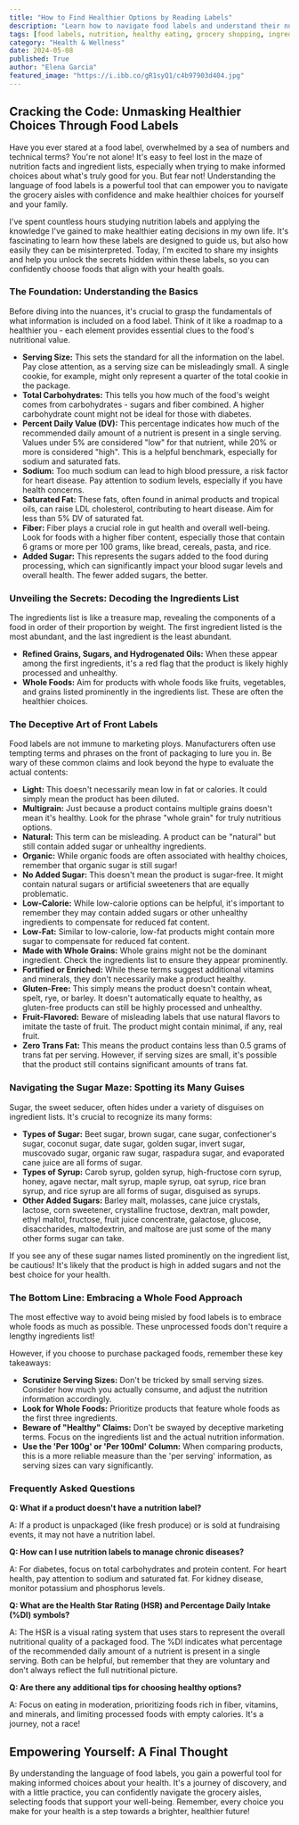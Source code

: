 ```yaml
---
title: "How to Find Healthier Options by Reading Labels"
description: "Learn how to navigate food labels and understand their nutritional information. This guide will help you make informed choices about what's truly good for you and your family, empowering you to eat healthier."
tags: [food labels, nutrition, healthy eating, grocery shopping, ingredients, serving size, daily value, sodium, saturated fat, fiber, added sugar, whole grains, processed foods, healthy choices, nutrition facts, food guide, grocery tips, food literacy, consumer awareness]
category: "Health & Wellness"
date: 2024-05-08
published: True
author: "Elena Garcia"
featured_image: "https://i.ibb.co/gR1syQ1/c4b97903d404.jpg"
---
```


## Cracking the Code: Unmasking Healthier Choices Through Food Labels

Have you ever stared at a food label, overwhelmed by a sea of numbers and technical terms? You're not alone! It's easy to feel lost in the maze of nutrition facts and ingredient lists, especially when trying to make informed choices about what's truly good for you.  But fear not!  Understanding the language of food labels is a powerful tool that can empower you to navigate the grocery aisles with confidence and make healthier choices for yourself and your family. 

I've spent countless hours studying nutrition labels and applying the knowledge I've gained to make healthier eating decisions in my own life. It's fascinating to learn how these labels are designed to guide us, but also how easily they can be misinterpreted.  Today, I'm excited to share my insights and help you unlock the secrets hidden within these labels, so you can confidently choose foods that align with your health goals.

### The Foundation: Understanding the Basics

Before diving into the nuances, it's crucial to grasp the fundamentals of what information is included on a food label. Think of it like a roadmap to a healthier you - each element provides essential clues to the food's nutritional value.

* **Serving Size:** This sets the standard for all the information on the label. Pay close attention, as a serving size can be misleadingly small. A single cookie, for example, might only represent a quarter of the total cookie in the package.
* **Total Carbohydrates:** This tells you how much of the food's weight comes from carbohydrates - sugars and fiber combined. A higher carbohydrate count might not be ideal for those with diabetes. 
* **Percent Daily Value (DV):** This percentage indicates how much of the recommended daily amount of a nutrient is present in a single serving.  Values under 5% are considered "low" for that nutrient, while 20% or more is considered "high". This is a helpful benchmark, especially for sodium and saturated fats.
* **Sodium:** Too much sodium can lead to high blood pressure, a risk factor for heart disease. Pay attention to sodium levels, especially if you have health concerns.
* **Saturated Fat:** These fats, often found in animal products and tropical oils, can raise LDL cholesterol, contributing to heart disease.  Aim for less than 5% DV of saturated fat.
* **Fiber:**  Fiber plays a crucial role in gut health and overall well-being.  Look for foods with a higher fiber content, especially those that contain 6 grams or more per 100 grams, like bread, cereals, pasta, and rice.
* **Added Sugar:** This represents the sugars added to the food during processing, which can significantly impact your blood sugar levels and overall health. The fewer added sugars, the better.

### Unveiling the Secrets: Decoding the Ingredients List

The ingredients list is like a treasure map, revealing the components of a food in order of their proportion by weight. The first ingredient listed is the most abundant, and the last ingredient is the least abundant. 

* **Refined Grains, Sugars, and Hydrogenated Oils:** When these appear among the first ingredients, it's a red flag that the product is likely highly processed and unhealthy.
* **Whole Foods:** Aim for products with whole foods like fruits, vegetables, and grains listed prominently in the ingredients list.  These are often the healthier choices.

### The Deceptive Art of Front Labels

Food labels are not immune to marketing ploys.  Manufacturers often use tempting terms and phrases on the front of packaging to lure you in.  Be wary of these common claims and look beyond the hype to evaluate the actual contents:

* **Light:** This doesn't necessarily mean low in fat or calories.  It could simply mean the product has been diluted.
* **Multigrain:** Just because a product contains multiple grains doesn't mean it's healthy.  Look for the phrase "whole grain" for truly nutritious options.
* **Natural:**  This term can be misleading.  A product can be "natural" but still contain added sugar or unhealthy ingredients. 
* **Organic:** While organic foods are often associated with healthy choices, remember that organic sugar is still sugar!  
* **No Added Sugar:**  This doesn't mean the product is sugar-free.  It might contain natural sugars or artificial sweeteners that are equally problematic.
* **Low-Calorie:**  While low-calorie options can be helpful, it's important to remember they may contain added sugars or other unhealthy ingredients to compensate for reduced fat content.
* **Low-Fat:**  Similar to low-calorie, low-fat products might contain more sugar to compensate for reduced fat content. 
* **Made with Whole Grains:**  Whole grains might not be the dominant ingredient.  Check the ingredients list to ensure they appear prominently.
* **Fortified or Enriched:**  While these terms suggest additional vitamins and minerals, they don't necessarily make a product healthy.
* **Gluten-Free:**  This simply means the product doesn't contain wheat, spelt, rye, or barley.  It doesn't automatically equate to healthy, as gluten-free products can still be highly processed and unhealthy.
* **Fruit-Flavored:**  Beware of misleading labels that use natural flavors to imitate the taste of fruit.  The product might contain minimal, if any, real fruit.
* **Zero Trans Fat:**  This means the product contains less than 0.5 grams of trans fat per serving. However, if serving sizes are small, it's possible that the product still contains significant amounts of trans fat.

### Navigating the Sugar Maze: Spotting its Many Guises

Sugar, the sweet seducer, often hides under a variety of disguises on ingredient lists.  It's crucial to recognize its many forms:

* **Types of Sugar:** Beet sugar, brown sugar, cane sugar, confectioner's sugar, coconut sugar, date sugar, golden sugar, invert sugar, muscovado sugar, organic raw sugar, raspadura sugar, and evaporated cane juice are all forms of sugar.
* **Types of Syrup:** Carob syrup, golden syrup, high-fructose corn syrup, honey, agave nectar, malt syrup, maple syrup, oat syrup, rice bran syrup, and rice syrup are all forms of sugar, disguised as syrups.
* **Other Added Sugars:** Barley malt, molasses, cane juice crystals, lactose, corn sweetener, crystalline fructose, dextran, malt powder, ethyl maltol, fructose, fruit juice concentrate, galactose, glucose, disaccharides, maltodextrin, and maltose are just some of the many other forms sugar can take.

If you see any of these sugar names listed prominently on the ingredient list, be cautious!  It's likely that the product is high in added sugars and not the best choice for your health.

### The Bottom Line: Embracing a Whole Food Approach

The most effective way to avoid being misled by food labels is to embrace whole foods as much as possible.  These unprocessed foods don't require a lengthy ingredients list! 

However, if you choose to purchase packaged foods,  remember these key takeaways:

* **Scrutinize Serving Sizes:** Don't be tricked by small serving sizes.  Consider how much you actually consume, and adjust the nutrition information accordingly.
* **Look for Whole Foods:** Prioritize products that feature whole foods as the first three ingredients.
* **Beware of "Healthy" Claims:**  Don't be swayed by deceptive marketing terms.  Focus on the ingredients list and the actual nutrition information.
* **Use the 'Per 100g' or 'Per 100ml' Column:** When comparing products, this is a more reliable measure than the 'per serving' information, as serving sizes can vary significantly.

### Frequently Asked Questions

**Q: What if a product doesn't have a nutrition label?**

A: If a product is unpackaged (like fresh produce) or is sold at fundraising events, it may not have a nutrition label.

**Q: How can I use nutrition labels to manage chronic diseases?**

A: For diabetes, focus on total carbohydrates and protein content. For heart health, pay attention to sodium and saturated fat. For kidney disease, monitor potassium and phosphorus levels.

**Q: What are the Health Star Rating (HSR) and Percentage Daily Intake (%DI) symbols?**

A: The HSR is a visual rating system that uses stars to represent the overall nutritional quality of a packaged food.  The %DI indicates what percentage of the recommended daily amount of a nutrient is present in a single serving.  Both can be helpful, but remember that they are voluntary and don't always reflect the full nutritional picture.

**Q: Are there any additional tips for choosing healthy options?**

A:  Focus on eating in moderation, prioritizing foods rich in fiber, vitamins, and minerals, and limiting processed foods with empty calories.  It's a journey, not a race!

## Empowering Yourself: A Final Thought

By understanding the language of food labels, you gain a powerful tool for making informed choices about your health. It's a journey of discovery, and with a little practice, you can confidently navigate the grocery aisles, selecting foods that support your well-being.  Remember, every choice you make for your health is a step towards a brighter, healthier future!